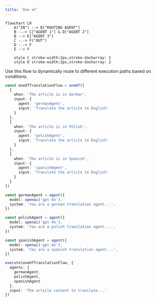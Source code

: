 ```yaml
---
title: 'One of'
---
```


```mermaid
flowchart LR
    A("IN") --> B["ROUTING AGENT"]
    B -.-> C["AGENT 1"] & D["AGENT 2"]
    B --> E["AGENT 3"]
    C -.-> F("OUT")
    D -.-> F
    E --> F

    style C stroke-width:2px,stroke-dasharray: 2
    style D stroke-width:2px,stroke-dasharray: 2
```

Use this flow to dynamically route to different execution paths based on conditions.

<CodeGroup>

```ts flow.ts
const oneOfTranslationFlow = oneOf([
  {
    when: 'The article is in German',
    input: {
      agent: 'germanAgent',
      input: 'Translate the article to English'
    }
  },
  {
    when: 'The article is in Polish',
    input: {
      agent: 'polishAgent',
      input: 'Translate the article to English'
    }
  },
  {
    when: 'The article is in Spanish',
    input: {
      agent: 'spanishAgent',
      input: 'Translate the article to English'
    }
  }
])
```

```ts agents.ts
const germanAgent = agent({
  model: openai('gpt-4o'),
  system: 'You are a german translation agent...',
})

const polishAgent = agent({
  model: openai('gpt-4o'),
  system: 'You are a polish translation agent...',
})

const spanishAgent = agent({
  model: openai('gpt-4o'),
  system: 'You are a spanish translation agent...',
})
```

```ts main.ts
execute(oneOfTranslationFlow, {
  agents: {
    germanAgent,
    polishAgent,
    spanishAgent
  },
  input: 'The article content to translate...'
})
```

</CodeGroup>
